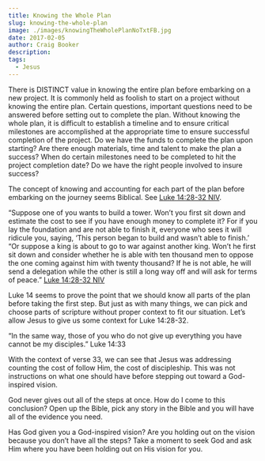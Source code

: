 ```yaml
---
title: Knowing the Whole Plan
slug: knowing-the-whole-plan
image: ./images/knowingTheWholePlanNoTxtFB.jpg
date: 2017-02-05
author: Craig Booker
description:
tags:
  - Jesus
---
```


There is DISTINCT value in knowing the entire plan before embarking on a new project. It is commonly held as foolish to start on a project without knowing the entire plan. Certain questions, important questions need to be answered before setting out to complete the plan. Without knowing the whole plan, it is difficult to establish a timeline and to ensure critical milestones are accomplished at the appropriate time to ensure successful completion of the project. Do we have the funds to complete the plan upon starting? Are there enough materials, time and talent to make the plan a success? When do certain milestones need to be completed to hit the project completion date? Do we have the right people involved to insure success?

The concept of knowing and accounting for each part of the plan before embarking on the journey seems Biblical. See ‭‭[Luke‬ ‭14:28-32‬ ‭NIV‬‬](http://bible.com/111/luk.14.28-32.niv).

“Suppose one of you wants to build a tower. Won’t you first sit down and estimate the cost to see if you have enough money to complete it? For if you lay the foundation and are not able to finish it, everyone who sees it will ridicule you, saying, ‘This person began to build and wasn’t able to finish.’ “Or suppose a king is about to go to war against another king. Won’t he first sit down and consider whether he is able with ten thousand men to oppose the one coming against him with twenty thousand? If he is not able, he will send a delegation while the other is still a long way off and will ask for terms of peace.” ‭‭[Luke‬ ‭14:28-32‬ ‭NIV‬‬](http://bible.com/111/luk.14.28-32.niv)

Luke 14 seems to prove the point that we should know all parts of the plan before taking the first step. But just as with many things, we can pick and choose parts of scripture without proper context to fit our situation. Let’s allow Jesus to give us some context for Luke 14:28-32.

“In the same way, those of you who do not give up everything you have cannot be my disciples.” Luke 14:33

With the context of verse 33, we can see that Jesus was addressing counting the cost of follow Him, the cost of discipleship. This was not instructions on what one should have before stepping out toward a God-inspired vision.

God never gives out all of the steps at once. How do I come to this conclusion? Open up the Bible, pick any story in the Bible and you will have all of the evidence you need.

Has God given you a God-inspired vision? Are you holding out on the vision because you don’t have all the steps? Take a moment to seek God and ask Him where you have been holding out on His vision for you.
